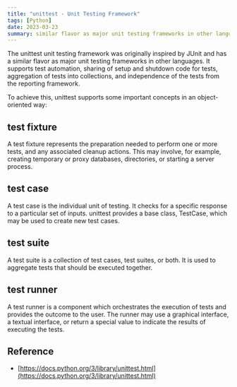 ```yaml
---
title: "unittest - Unit Testing Framework"
tags: [Python]
date: 2023-03-23
summary: similar flavor as major unit testing frameworks in other languages.
---
```


The unittest unit testing framework was originally inspired by JUnit and has a
similar flavor as major unit testing frameworks in other languages. It
supports test automation, sharing of setup and shutdown code for tests,
aggregation of tests into collections, and independence of the tests from the
reporting framework.

To achieve this, unittest supports some important concepts in an
object-oriented way:

## test fixture

A test fixture represents the preparation needed to perform one or more tests,
and any associated cleanup actions. This may involve, for example, creating
temporary or proxy databases, directories, or starting a server process.

## test case

A test case is the individual unit of testing. It checks for a specific
response to a particular set of inputs. unittest provides a base class,
TestCase, which may be used to create new test cases.

## test suite

A test suite is a collection of test cases, test suites, or both. It is used
to aggregate tests that should be executed together.

## test runner

A test runner is a component which orchestrates the execution of tests and
provides the outcome to the user. The runner may use a graphical interface, a
textual interface, or return a special value to indicate the results of
executing the tests.

## Reference

- [https://docs.python.org/3/library/unittest.html](https://docs.python.org/3/library/unittest.html)